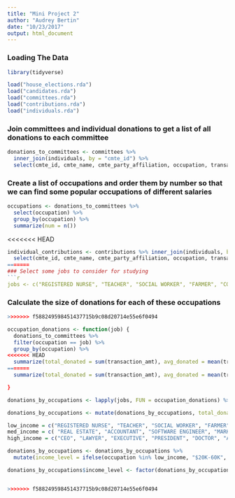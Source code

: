 ```yaml
---
title: "Mini Project 2"
author: "Audrey Bertin"
date: "10/23/2017"
output: html_document
---
```

### Loading The Data

```r
library(tidyverse)

load("house_elections.rda")
load("candidates.rda")
load("committees.rda")
load("contributions.rda")
load("individuals.rda")
```

### Join committees and individual donations to get a list of all donations to each committee
```r

donations_to_committees <- committees %>% 
  inner_join(individuals, by = "cmte_id") %>%
  select(cmte_id, cmte_name, cmte_party_affiliation, occupation, transaction_amt)
```


### Create a list of occupations and order them by number so that we can find some popular occupations of different salaries
```r
occupations <- donations_to_committees %>%
  select(occupation) %>%
  group_by(occupation) %>%
  summarize(num = n())

```


<<<<<<< HEAD
```r
individual_contributions <- contributions %>% inner_join(individuals, by = "cmte_id") %>%
  select(cmte_id, cmte_name, cmte_party_affiliation, occupation, transaction_amt, cand_id)
=======
### Select some jobs to consider for studying
```r

jobs <- c("REGISTERED NURSE", "TEACHER", "SOCIAL WORKER", "FARMER", "CONSTRUCTION", "RANCHER", "REAL ESTATE", "ACCOUNTANT", "SOFTWARE ENGINEER", "MARKETING", "CONSULTANT", "CONTRACTOR", "CEO", "LAWYER", "EXECUTIVE", "PRESIDENT", "DOCTOR", "ANESTHESIOLOGIST")

```

### Calculate the size of donations for each of these occupations

```r
>>>>>>> f588249598451437715b9c08d20714e55e6f0494

occupation_donations <- function(job) {
  donations_to_committees %>%
  filter(occupation == job) %>%
  group_by(occupation) %>%
<<<<<<< HEAD
  summarize(total_donated = sum(transaction_amt), avg_donated = mean(transaction_amt), median_donation = median(transaction_amt), num_donations = n()) }
=======
  summarize(total_donated = sum(transaction_amt), avg_donated = mean(transaction_amt), median_donation = median(transaction_amt), num_donations = n())

}

donations_by_occupations <- lapply(jobs, FUN = occupation_donations) %>% bind_rows()

donations_by_occupations <- mutate(donations_by_occupations, total_donated_millions = total_donated/1000000)

low_income = c("REGISTERED NURSE", "TEACHER", "SOCIAL WORKER", "FARMER", "CONSTRUCTION", "RANCHER")
med_income = c( "REAL ESTATE", "ACCOUNTANT", "SOFTWARE ENGINEER", "MARKETING", "CONSULTANT", "CONTRACTOR")
high_income = c("CEO", "LAWYER", "EXECUTIVE", "PRESIDENT", "DOCTOR", "ANESTHESIOLOGIST")

donations_by_occupations <- donations_by_occupations %>% 
  mutate(income_level = ifelse(occupation %in% low_income, "$20K-60K", ifelse(occupation %in% med_income, "$60k-100k", "$100K +")))

donations_by_occupations$income_level <- factor(donations_by_occupations$income_level, levels = c("$20K-60K", "$60k-100k", "$100K +"))


>>>>>>> f588249598451437715b9c08d20714e55e6f0494
```



